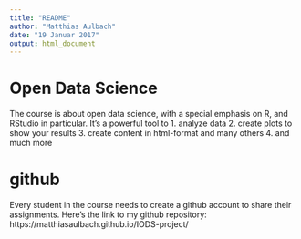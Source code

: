 ```yaml
---
title: "README"
author: "Matthias Aulbach"
date: "19 Januar 2017"
output: html_document
---
```


# Open Data Science
The course is about open data science, with a special emphasis on R, and RStudio in particular. It's a powerful tool to 
1. analyze data
2. create plots to show your results
3. create content in html-format and many others
4. and much more

# github
Every student in the course needs to create a github account to share their assignments.
Here's the link to my github repository: https://matthiasaulbach.github.io/IODS-project/